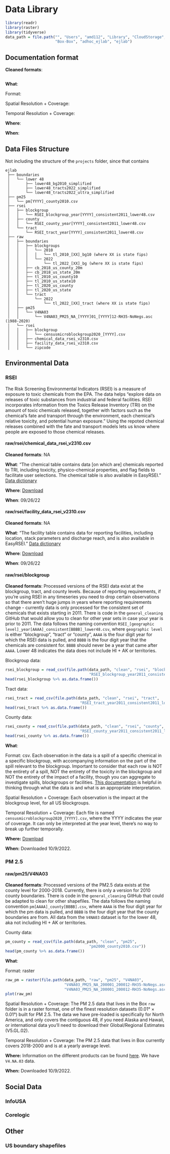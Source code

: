 # Data Library {-#data}

```r
library(readr)
library(raster)
library(tidyverse)
data_path = file.path("", "Users", "amd112", "Library", "CloudStorage", 
                      "Box-Box", "adhoc_ejlab", "ejlab")
```

## Documentation format {-#docformat}

**Cleaned formats**: 

```r

```

**What**:

Format:

Spatial Resolution + Coverage:

Temporal Resolution + Coverage:

**Where**:

**When**: 


## Data Files Structure {-}

Not including the structure of the `projects` folder, since that contains

```
ejlab
 ├── boundaries
 │	 └── lower 48
 │	     ├── lower48_bg2010_simplified 
 │	     ├── lower48_tracts2022_simplified
 │	     └── lower48_tracts2022_ultra_simplified
 ├── pm25
 │	 └── pm[YYYY]_county2010.csv
 ├── rsei
 │	 ├── blockgroup
 │	 │   └── RSEI_blockgroup_year[YYYY]_consistent2011_lower48.csv
 │	 ├── county
 │	 │   └── RSEI_county_year[YYYY]_consistent2011_lower48.csv
 │	 └── tract
 │	     └── RSEI_tract_year[YYYY]_consistent2011_lower48.csv
 ├── raw
 │   ├── boundaries
 │   │	 ├── blockgroups
 │	 │   │   └── 2010
 │	 │   │   │   └── tl_2010_[XX]_bg10 (where XX is state fips)
 │	 │   │   └── 2022
 │	 │   │       └── tl_2022_[XX]_bg (where XX is state fips)
 │   │	 ├── cb_2018_us_county_20m
 │   │	 ├── cb_2018_us_state_20m
 │   │	 ├── tl_2010_us_county10
 │   │	 ├── tl_2010_us_state10
 │   │	 ├── tl_2020_us_county
 │   │	 ├── tl_2020_us_state
 │   │	 └── tract
 │	 │       └── 2022
 │	 │           └── tl_2022_[XX]_tract (where XX is state fips)
 │   ├── pm25
 │   │	 └── V4NA03
 │	 │       └── V4NA03_PM25_NA_[YYYY]01_[YYYY]12-RH35-NoNegs.asc (1988-2020)
 │   └── rsei
 │   │	 ├── blockgroup
 │	 │   │   └── censusmicroblockgroup2020_[YYYY].csv 
 │   │	 ├── chemical_data_rsei_v2310.csv
 │   │	 ├── facility_data_rsei_v2310.csv
 │   │	 └── zipcode
```

## Environmental Data {-}

### RSEI {-}

The Risk Screening Environmental Indicators (RSEI) is a measure of exposure to toxic chemicals from the EPA. The data helps "explore data on releases of toxic substances from industrial and federal facilities. RSEI incorporates information from the Toxics Release Inventory (TRI) on the amount of toxic chemicals released, together with factors such as the chemical’s fate and transport through the environment, each chemical’s relative toxicity, and potential human exposure." Using the repoted chemical releases combined with the fate and transport models lets us know where people are exposed to those chemical releases. 

#### raw/rsei/chemical_data_rsei_v2310.csv {-}

**Cleaned formats**: NA

**What**: "The chemical table contains data [on which are] chemicals reported to TRI, including toxicity, physico-chemical properties, and flag fields to facilitate user selections. The chemical table is also available in EasyRSEI." [Data dictionary](https://www.epa.gov/rsei/rsei-data-dictionary-chemical-data)

**Where**: [Download](https://www.epa.gov/system/files/other-files/2022-02/chemical_data_rsei_v2310.csv)

**When**: 09/26/22

#### raw/rsei/facility_data_rsei_v2310.csv {-}

**Cleaned formats**: NA

**What**: "The facility table contains data for reporting facilities, including location, stack parameters and discharge reach, and is also available in EasyRSEI. " [Data dictionary](https://www.epa.gov/rsei/rsei-data-dictionary-facility-data)

**Where**: [Download](https://www.epa.gov/system/files/other-files/2022-02/facility_data_rsei_v2310.csv)

**When**: 09/26/22

#### raw/rsei/blockgroup {-}

**Cleaned formats**: Processed versions of the RSEI data exist at the blockgroup, tract, and county levels. Because of reporting requirements, if you're using RSEI in any timeseries you need to drop certain observations so that there aren't huge jumps in years where reporting requirements change - currently data is only processed for the consistent set of chemicals that exists starting in 2011. There is code in the `general_cleaning` GitHub that would allow you to clean for other year sets in case your year is prior to 2011. The data follows the naming convention `RSEI_[geographic level]_year[AAAA]_consistent[BBBB]_lower48.csv`, where `geographic level` is either "blockgroup", "tract" or "county", `AAAA` is the four digit year for which the RSEI data is pulled, and `BBBB` is the four digit year that the chemicals are consistent for. `BBBB` should never be a year that came after `AAAA`. Lower 48 indicates the data does not include HI + AK or territories. 

Blockgroup data: 
```r
rsei_blockgroup = read_csv(file.path(data_path, "clean", "rsei", "blockgroup",
                                     "RSEI_blockgroup_year2011_consistent2011_lower48.csv"))
head(rsei_blockgroup %>% as.data.frame())
```

Tract data:
```r
rsei_tract = read_csv(file.path(data_path, "clean", "rsei", "tract",
                                 "RSEI_tract_year2011_consistent2011_lower48.csv"))
head(rsei_tract %>% as.data.frame())
```

County data:
```r
rsei_county = read_csv(file.path(data_path, "clean", "rsei", "county",
                                 "RSEI_county_year2011_consistent2011_lower48.csv"))
head(rsei_county %>% as.data.frame())

```

**What**: 

Format: csv. Each observation in the data is a spill of a specific chemical in a specific blockgroup, with accompanying information on the part of the spill relevant to the blockgroup. Important to consider that each row is NOT the entirety of a spill, NOT the entirety of the toxicity in the blockgroup and NOT the entirety of the impact of a facility, though you can aggregate to investigate spills, blockgroups or facilities. [This documentation](https://www.epa.gov/system/files/documents/2022-07/rsei-documentation-geographic-microdata-july-2022.pdf) is helpful in thinking through what the data is and what is an appropriate interpretation. 

Spatial Resolution + Coverage: Each observation is the impact at the blockgroup level, for all US blockgroups. 

Temporal Resolution + Coverage: Each file is named `censusmicroblockgroup2020_[YYYY].csv`, where the YYYY indicates the year of coverage. It can only be interpreted at the year level, there's no way to break up further temporally. 

**Where:** [Download](http://abt-rsei.s3-website-us-east-1.amazonaws.com/?prefix=microdata2020/census_full/)

**When:** Downloaded 10/9/2022. 

### PM 2.5 {-}

#### raw/pm25/V4NA03 {-}

**Cleaned formats**: Processed versions of the PM2.5 data exists at the county level for 2000-2018. Currently, there is only a version for 2010 county boundaries. There is code in the `general_cleaning` GitHub that could be adapted to clean for other shapefiles. The data follows the naming convention `pm[AAAA]_county[BBBB].csv`, where `AAAA` is the four digit year for which the pm data is pulled, and `BBBB` is the four digit year that the county boundaries are from. All data from the `V4NA03` dataset is for the lower 48, aka not including HI + AK or territories. 

County data:
```r
pm_county = read_csv(file.path(data_path, "clean", "pm25",
                                     "pm2000_county2010.csv"))
head(pm_county %>% as.data.frame())
```

**What**: 

Format: raster
```r
raw_pm = raster(file.path(data_path, "raw", "pm25", "V4NA03", 
                          "V4NA03_PM25_NA_200001_200012-RH35-NoNegs.asc", 
                          "V4NA03_PM25_NA_200001_200012-RH35-NoNegs.asc"))
plot(raw_pm)
```

Spatial Resolution + Coverage: The PM 2.5 data that lives in the Box `raw` folder is in a raster format, one of the finest resolution datasets (0.01° × 0.01°) built for PM 2.5.  The data we have pre-loaded is specifically for North America, and only covers the contiguous 48, if you need Alaska and Hawaii, or international data you'll need to download their Global/Regional Estimates (V5.GL.02).

Temporal Resolution + Coverage: The PM 2.5 data that lives in Box currently covers 2018-2000 and is at a yearly average level. 

**Where:** Information on the different products can be found [here](https://sites.wustl.edu/acag/datasets/surface-pm2-5/). We have `V4.NA.03` data.

**When:** Downloaded 10/9/2022. 

## Social Data {-}

### InfoUSA {-}

### Corelogic {-}

## Other {-}

### US boundary shapefiles {-}
